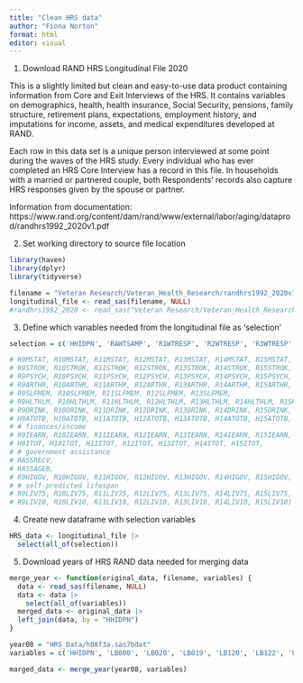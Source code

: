 ```yaml
---
title: "Clean HRS data"
author: "Fiona Norton"
format: html
editor: visual
---
```


1.  Download RAND HRS Longitudinal File 2020

This is a slightly limited but clean and easy-to-use data product containing information from Core and Exit Interviews of the HRS. It contains variables on demographics, health, health insurance, Social Security, pensions, family structure, retirement plans, expectations, employment history, and imputations for income, assets, and medical expenditures developed at RAND.

Each row in this data set is a unique person interviewed at some point during the waves of the HRS study. Every individual who has ever completed an HRS Core Interview has a record in this file. In households with a married or partnered couple, both Respondents' records also capture HRS responses given by the spouse or partner.

Information from documentation: https://www.rand.org/content/dam/rand/www/external/labor/aging/dataprod/randhrs1992_2020v1.pdf

2.  Set working directory to source file location

```r
library(haven)
library(dplyr)
library(tidyverse)

filename = "Veteran Research/Veteran_Health_Research/randhrs1992_2020v1_SAS/randhrs1992_2020v1.sas7bdat"
longitudinal_file <- read_sas(filename, NULL)
#randhrs1992_2020 <- read_sas("Veteran Research/Veteran_Health_Research/randhrs1992_2020v1_SAS/randhrs1992_2020v1.sas7bdat", NULL)
```

3.  Define which variables needed from the longitudinal file as 'selection'

```r
selection = c('HHIDPN', 'RAWTSAMP', 'R1WTRESP', 'R2WTRESP', 'R3WTRESP', 'R4WTRESP', 'R5WTRESP', 'R6WTRESP', 'R7WTRESP', 'R8WTRESP', 'R9WTRESP', 'R10WTRESP', 'R11WTRESP', 'R12WTRESP', 'R13WTRESP', 'R14WTRESP', 'INW9', 'INW10', 'INW11', 'INW12', 'INW13', 'INW14', 'INW15', 'RABYEAR', 'RADYEAR', 'RAGENDER', 'RARACEM', 'RAHISPAN', 'RAEDYRS', 'RAEDEGRM', 'RAMEDUC', 'RAFEDUC', 'RAVETRN', 'R9SHLT', 'R10SHLT', 'R11SHLT', 'R12SHLT', 'R13SHLT', 'R14SHLT', 'R15SHLT', 'R9HOSP', 'R10HOSP', 'R11HOSP', 'R12HOSP', 'R13HOSP', 'R14HOSP', 'R15HOSP', 'R9DOCTIM', 'R10DOCTIM', 'R11DOCTIM', 'R12DOCTIM', 'R13DOCTIM', 'R14DOCTIM', 'R15DOCTIM', 'R9DEPRES', 'R10DEPRES', 'R11DEPRES', 'R12DEPRES', 'R13DEPRES', 'R14DEPRES', 'R15DEPRES', 'R9SLEEPR', 'R10SLEEPR', 'R11SLEEPR', 'R12SLEEPR', 'R13SLEEPR', 'R14SLEEPR', 'R15SLEEPR', 'R9HIBP', 'R10HIBP', 'R11HIBP', 'R12HIBP', 'R13HIBP', 'R14HIBP', 'R15HIBP', 'R9DIAB', 'R10DIAB', 'R11DIAB', 'R12DIAB', 'R13DIAB', 'R14DIAB', 'R15DIAB', 'R9CANCR', 'R10CANCR', 'R11CANCR', 'R12CANCR', 'R13CANCR', 'R14CANCR', 'R15CANCR', 'R9LUNG', 'R10LUNG', 'R11LUNG', 'R12LUNG', 'R13LUNG', 'R14LUNG', 'R15LUNG', 'R9HEART', 'R10HEART', 'R11HEART', 'R12HEART', 'R13HEART', 'R14HEART', 'R15HEART', 'R9STROK', 'R10STROK', 'R11STROK', 'R12STROK', 'R13STROK', 'R14STROK', 'R15STROK', 'R9STROK', 'R10STROK', 'R11STROK', 'R12STROK', 'R13STROK', 'R14STROK', 'R15STROK')

# R9MSTAT, R10MSTAT, R11MSTAT, R12MSTAT, R13MSTAT, R14MSTAT, R15MSTAT,
# R9STROK, R10STROK, R11STROK, R12STROK, R13STROK, R14STROK, R15STROK,
# R9PSYCH, R10PSYCH, R11PSYCH, R12PSYCH, R13PSYCH, R14PSYCH, R15PSYCH,
# R9ARTHR, R10ARTHR, R11ARTHR, R12ARTHR, R13ARTHR, R14ARTHR, R15ARTHR,
# R9SLFMEM, R10SLFMEM, R11SLFMEM, R12SLFMEM, R13SLFMEM,
# R9HLTHLM, R10HLTHLM, R11HLTHLM, R12HLTHLM, R13HLTHLM, R14HLTHLM, R15HLTHLM,
# R9DRINK, R10DRINK, R11DRINK, R12DRINK, R13DRINK, R14DRINK, R15DRINK,
# H9ATOTB, H10ATOTB, H11ATOTB, H12ATOTB, H13ATOTB, H14ATOTB, H15ATOTB,
# # finances/income
# R9IEARN, R10IEARN, R11IEARN, R12IEARN, R13IEARN, R14IEARN, R15IEARN,
# H9ITOT, H10ITOT, H11ITOT, H12ITOT, H13ITOT, H14ITOT, H15ITOT,
# # government assistance
# RASSRECV,
# RASSAGEB,
# R9HIGOV, R10HIGOV, R11HIGOV, R12HIGOV, R13HIGOV, R14HIGOV, R15HIGOV,
# # self-predicted lifespan
# R9LIV75, R10LIV75, R11LIV75, R12LIV75, R13LIV75, R14LIV75, R15LIV75,
# R9LIV10, R10LIV10, R11LIV10, R12LIV10, R13LIV10, R14LIV10, R15LIV10)
```

4.  Create new dataframe with selection variables

```r
HRS_data <- longitudinal_file |> 
  select(all_of(selection))
```

5.  Download years of HRS RAND data needed for merging data

```r
merge_year <- function(original_data, filename, variables) {
  data <- read_sas(filename, NULL)
  data <- data |> 
    select(all_of(variables))
  merged_data <- original_data |> 
  left_join(data, by = "HHIDPN")
}
```

```r
year08 = "HRS_Data/h08f3a.sas7bdat"
variables = c('HHIDPN', 'LB000', 'LB020', 'LB019', 'LB120', 'LB122', 'LB124', 'LLB037C')

marged_data <- merge_year(year08, variables)
```

